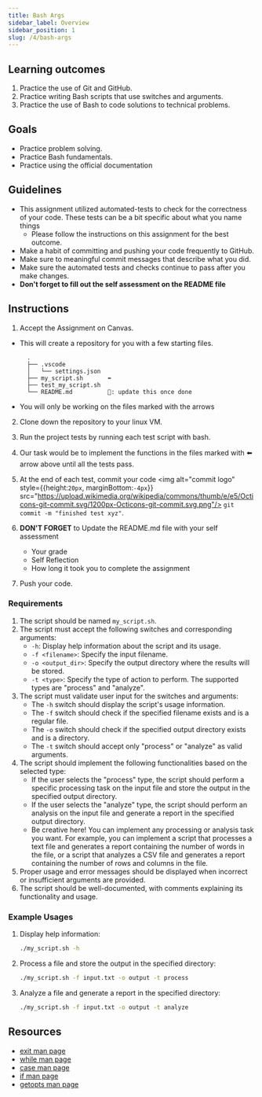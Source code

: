 ```yaml
---
title: Bash Args
sidebar_label: Overview
sidebar_position: 1
slug: /4/bash-args
---
```

## Learning outcomes
1. Practice the use of Git and GitHub.
2. Practice writing Bash scripts that use switches and arguments.
3. Practice the use of Bash to code solutions to technical problems.

## Goals
- Practice problem solving.
- Practice Bash fundamentals.
- Practice using the official documentation

## Guidelines
* This assignment utilized automated-tests to check for the correctness of your code. These tests can be a bit specific about what you name things
  * Please follow the instructions on this assignment for the best outcome.
* Make a habit of committing and pushing your code frequently to GitHub.
* Make sure to meaningful commit messages that describe what you did.
* Make sure the automated tests and checks continue to pass after you make changes.
* **Don't forget to fill out the self assessment on the README file**

## Instructions
1. Accept the Assignment on Canvas.
  * This will create a repository for you with a few starting files.
    ```
      .
      ├── .vscode
      │   └── settings.json
      ├── my_script.sh       ⬅️
      ├── test_my_script.sh
      └── README.md          🔼: update this once done
    ```
  * You will only be working on the files marked with the arrows
2. Clone down the repository to your linux VM.
4. Run the project tests by running each test script with bash.
5. Our task would be to implement the functions in the files marked with ⬅️ arrow above until all the tests pass.
6. At the end of each test, commit your code <img alt="commit logo" style={{height:`20px`, marginBottom:`-4px`}} src="https://upload.wikimedia.org/wikipedia/commons/thumb/e/e5/Octicons-git-commit.svg/1200px-Octicons-git-commit.svg.png"/> `git commit -m "finished test xyz"`.

7. **DON'T FORGET** to Update the README.md file with your self assessment
    * Your grade
    * Self Reflection
    * How long it took you to complete the assignment
8. Push your code.

### Requirements
1. The script should be named `my_script.sh`.
2. The script must accept the following switches and corresponding arguments:
   - `-h`: Display help information about the script and its usage.
   - `-f <filename>`: Specify the input filename.
   - `-o <output_dir>`: Specify the output directory where the results will be stored.
   - `-t <type>`: Specify the type of action to perform. The supported types are "process" and "analyze".
3. The script must validate user input for the switches and arguments:
   - The `-h` switch should display the script's usage information.
   - The `-f` switch should check if the specified filename exists and is a regular file.
   - The `-o` switch should check if the specified output directory exists and is a directory.
   - The `-t` switch should accept only "process" or "analyze" as valid arguments.
4. The script should implement the following functionalities based on the selected type:
   - If the user selects the "process" type, the script should perform a specific processing task on the input file and store the output in the specified output directory.
   - If the user selects the "analyze" type, the script should perform an analysis on the input file and generate a report in the specified output directory.
   - Be creative here! You can implement any processing or analysis task you want. For example, you can implement a script that processes a text file and generates a report containing the number of words in the file, or a script that analyzes a CSV file and generates a report containing the number of rows and columns in the file.
5. Proper usage and error messages should be displayed when incorrect or insufficient arguments are provided.
6. The script should be well-documented, with comments explaining its functionality and usage.

### Example Usages

1. Display help information:
   ```bash
   ./my_script.sh -h
   ```
2. Process a file and store the output in the specified directory:
   ```bash
   ./my_script.sh -f input.txt -o output -t process
   ```
3. Analyze a file and generate a report in the specified directory:
   ```bash
   ./my_script.sh -f input.txt -o output -t analyze
   ```

## Resources
- [exit man page](https://ss64.com/bash/exit.html)
- [while man page](https://ss64.com/bash/while.html)
- [case man page](https://ss64.com/bash/case.html)
- [if man page](https://ss64.com/bash/if.html)
- [getopts man page](https://ss64.com/bash/getopts.html)
